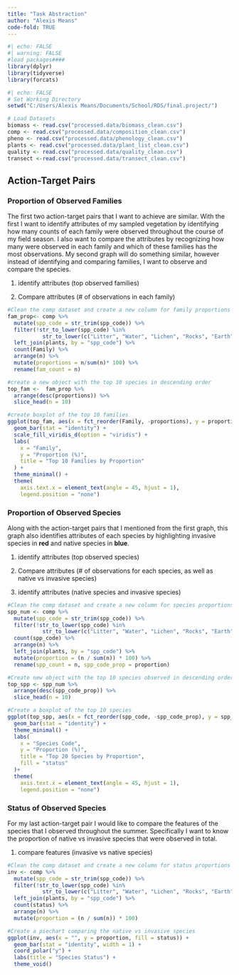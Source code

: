 ```yaml
---
title: "Task Abstraction"
author: "Alexis Means"
code-fold: TRUE
---
```


```r
#| echo: FALSE
#| warning: FALSE
#load packages####
library(dplyr)
library(tidyverse)
library(forcats)
```

```r
#| echo: FALSE
# Set Working Directory
setwd("C:/Users/Alexis Means/Documents/School/RDS/final.project/")

# Load Datasets
biomass <- read.csv("processed.data/biomass_clean.csv")
comp <- read.csv("processed.data/composition_clean.csv")
pheno <- read.csv("processed.data/phenology_clean.csv")
plants <- read.csv("processed.data/plant_list_clean.csv")
quality <- read.csv("processed.data/quality_clean.csv")
transect <-read.csv("processed.data/transect_clean.csv")
```

## Action-Target Pairs

### Proportion of Observed Families

The first two action-target pairs that I want to achieve are similar. With the first I want to identify attributes of my sampled vegetation by identifying how many counts of each family were observed throughout the course of my field season. I also want to compare the attributes by recognizing how many were observed in each family and which of these families has the most observations. My second graph will do something similar, however instead of identifying and comparing families, I want to observe and compare the species.

1.  identify attributes (top observed families)

2.  Compare attributes (# of observations in each family)

```r

#Clean the comp dataset and create a new column for family proportions
fam_prop<- comp %>%
  mutate(spp_code = str_trim(spp_code)) %>%             
  filter(!str_to_lower(spp_code) %in%                   
           str_to_lower(c("Litter", "Water", "Lichen", "Rocks", "Earth"))) %>% 
  left_join(plants, by = "spp_code") %>% 
  count(Family) %>% 
  arrange(n) %>% 
  mutate(proportions = n/sum(n)* 100) %>% 
  rename(fam_count = n)

#create a new object with the top 10 species in descending order
top_fam <-  fam_prop %>% 
  arrange(desc(proportions)) %>% 
  slice_head(n = 10)

#create boxplot of the top 10 families
ggplot(top_fam, aes(x = fct_reorder(Family, -proportions), y = proportions, fill = Family)) +
  geom_bar(stat = "identity") +
  scale_fill_viridis_d(option = "viridis") + 
  labs(
    x = "Family",
    y = "Proportion (%)",
    title = "Top 10 Families by Proportion"
  ) +
  theme_minimal() +
  theme(
    axis.text.x = element_text(angle = 45, hjust = 1),
    legend.position = "none")
```

### Proportion of Observed Species

Along with the action-target pairs that I mentioned from the first graph, this graph also identifies attributes of each species by highlighting invasive species in **red** and native species in **blue**.

1.  identify attributes (top observed species)

2.  Compare attributes (# of observations for each species, as well as native vs invasive species)

3.  identify attributes (native species and invasive species)

```r

#Clean the comp dataset and create a new column for species proportions
spp_num <- comp %>%
  mutate(spp_code = str_trim(spp_code)) %>%              
  filter(!str_to_lower(spp_code) %in%                   
           str_to_lower(c("Litter", "Water", "Lichen", "Rocks", "Earth"))) %>%
  count(spp_code) %>%
  arrange(n) %>%
  left_join(plants, by = "spp_code") %>%
  mutate(proportion = (n / sum(n)) * 100) %>% 
  rename(spp_count = n, spp_code_prop = proportion) 

#Create new object with the top 10 species observed in descending order
top_spp <- spp_num %>%
  arrange(desc(spp_code_prop)) %>%
  slice_head(n = 10)

#Create a boxplot of the top 10 species 
ggplot(top_spp, aes(x = fct_reorder(spp_code, -spp_code_prop), y = spp_code_prop, fill = status)) +
  geom_bar(stat = "identity") +
  theme_minimal() +
  labs(
    x = "Species Code",
    y = "Proportion (%)",
    title = "Top 20 Species by Proportion",
    fill = "status"
  )+
  theme(
    axis.text.x = element_text(angle = 45, hjust = 1),
    legend.position = "none")
```

### Status of Observed Species

For my last action-target pair I would like to compare the features of the species that I observed throughout the summer. Specifically I want to know the proportion of native vs invasive species that were observed in total.

1.  compare features (invasive vs native species)

```r
#Clean the comp dataset and create a new column for status proportions
inv <- comp %>%
  mutate(spp_code = str_trim(spp_code)) %>%             
  filter(!str_to_lower(spp_code) %in%                   
           str_to_lower(c("Litter", "Water", "Lichen", "Rocks", "Earth"))) %>%
  left_join(plants, by = "spp_code") %>%
  count(status) %>%
  arrange(n) %>% 
  mutate(proportion = (n / sum(n)) * 100)

#Create a piechart comparing the native vs invasive species
ggplot(inv, aes(x = "", y = proportion, fill = status)) +
  geom_bar(stat = "identity", width = 1) +
  coord_polar("y") +
  labs(title = "Species Status") +
  theme_void()
```
